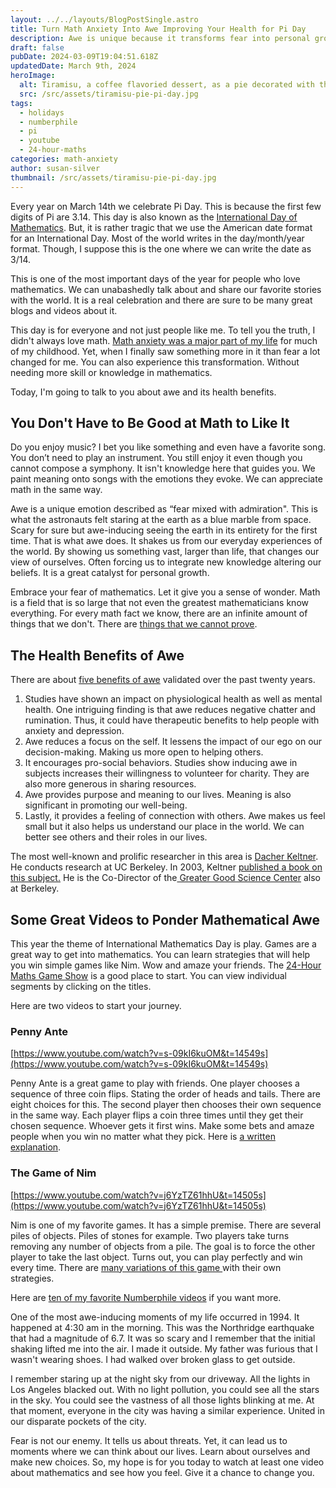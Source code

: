 ```yaml
---
layout: ../../layouts/BlogPostSingle.astro
title: Turn Math Anxiety Into Awe Improving Your Health for Pi Day
description: Awe is unique because it transforms fear into personal growth. In this way, math-anxious people can also enjoy Pi Day.
draft: false
pubDate: 2024-03-09T19:04:51.618Z
updatedDate: March 9th, 2024
heroImage:
  alt: Tiramisu, a coffee flavoried dessert, as a pie decorated with the Pi symbol for Pi day.
  src: /src/assets/tiramisu-pie-pi-day.jpg
tags:
  - holidays
  - numberphile
  - pi
  - youtube
  - 24-hour-maths
categories: math-anxiety
author: susan-silver
thumbnail: /src/assets/tiramisu-pie-pi-day.jpg
---
```




Every year on March 14th we celebrate Pi Day. This is because the first few digits of Pi are 3.14. This day is also known as the [International Day of Mathematics](https://www.idm314.org/#theme2024). But, it is rather tragic that we use the American date format for an International Day. Most of the world writes in the day/month/year format. Though, I suppose this is the one where we can write the date as 3/14.

This is one of the most important days of the year for people who love mathematics. We can unabashedly talk about and share our favorite stories with the world. It is a real celebration and there are sure to be many great blogs and videos about it.

This day is for everyone and not just people like me. To tell you the truth, I didn't always love math. [Math anxiety was a major part of my life](https://beautyofmathematics.com/a-writers-illicit-love-affair-with-mathematics/) for much of my childhood. Yet, when I finally saw something more in it than fear a lot changed for me. You can also experience this transformation. Without needing more skill or knowledge in mathematics.

Today, I'm going to talk to you about awe and its health benefits.


## **You Don't Have to Be Good at Math to Like It**

Do you enjoy music? I bet you like something and even have a favorite song. You don’t need to play an instrument. You still enjoy it even though you cannot compose a symphony. It isn't knowledge here that guides you. We paint meaning onto songs with the emotions they evoke. We can appreciate math in the same way.

Awe is a unique emotion described as “fear mixed with admiration". This is what the astronauts felt staring at the earth as a blue marble from space. Scary for sure but awe-inducing seeing the earth in its entirety for the first time. That is what awe does. It shakes us from our everyday experiences of the world. By showing us something vast, larger than life, that changes our view of ourselves. Often forcing us to integrate new knowledge altering our beliefs. It is a great catalyst for personal growth.

Embrace your fear of mathematics. Let it give you a sense of wonder. Math is a field that is so large that not even the greatest mathematicians know everything. For every math fact we know, there are an infinite amount of things that we don't. There are [things that we cannot prove](https://www.youtube.com/watch?v=I4pQbo5MQOs).


## **The Health Benefits of Awe**

There are about [five benefits of awe](https://www.ncbi.nlm.nih.gov/pmc/articles/PMC10018061/) validated over the past twenty years.



1. Studies have shown an impact on physiological health as well as mental health. One intriguing finding is that awe reduces negative chatter and rumination. Thus, it could have therapeutic benefits to help people with anxiety and depression.
2. Awe reduces a focus on the self. It lessens the impact of our ego on our decision-making. Making us more open to helping others.
3. It encourages pro-social behaviors. Studies show inducing awe in subjects increases their willingness to volunteer for charity. They are also more generous in sharing resources.
4. Awe provides purpose and meaning to our lives. Meaning is also significant in promoting our well-being.
5. Lastly, it provides a feeling of connection with others. Awe makes us feel small but it also helps us understand our place in the world. We can better see others and their roles in our lives.

The most well-known and prolific researcher in this area is [Dacher Keltner](https://psychology.berkeley.edu/people/dacher-keltner). He conducts research at UC Berkeley. In 2003, Keltner [published a book on this subject.](https://www.penguinrandomhouse.com/books/622175/awe-by-dacher-keltner/) He is the Co-Director of the[ Greater Good Science Center](https://greatergood.berkeley.edu/) also at Berkeley.


## **Some Great Videos to Ponder Mathematical Awe**

This year the theme of International Mathematics Day is play. Games are a great way to get into mathematics. You can learn strategies that will help you win simple games like Nim. Wow and amaze your friends. The [24-Hour Maths Game Show](https://24hourmaths.com/gameshow) is a good place to start. You can view individual segments by clicking on the titles. 

Here are two videos to start your journey.


### Penny Ante

[https://www.youtube.com/watch?v=s-09kI6kuOM&t=14549s](https://www.youtube.com/watch?v=s-09kI6kuOM&t=14549s)

Penny Ante is a great game to play with friends. One player chooses a sequence of three coin flips. Stating the order of heads and tails. There are eight choices for this. The second player then chooses their own sequence in the same way. Each player flips a coin three times until they get their chosen sequence. Whoever gets it first wins. Make some bets and amaze people when you win no matter what they pick. Here is [a written explanation](https://plus.maths.org/content/os/issue55/features/nishiyama/index). 


### The Game of Nim

[https://www.youtube.com/watch?v=j6YzTZ61hhU&t=14505s](https://www.youtube.com/watch?v=j6YzTZ61hhU&t=14505s)

Nim is one of my favorite games. It has a simple premise. There are several piles of objects. Piles of stones for example. Two players take turns removing any number of objects from a pile. The goal is to force the other player to take the last object. Turns out, you can play perfectly and win every time. There are [many variations of this game ](https://en.wikipedia.org/wiki/Nim)with their own strategies.

Here are [ten of my favorite Numberphile videos](https://beautyofmathematics.com/favorite-video-every-year-numberphile/) if you want more.  

One of the most awe-inducing moments of my life occurred in 1994. It happened at 4:30 am in the morning. This was the Northridge earthquake that had a magnitude of 6.7. It was so scary and I remember that the initial shaking lifted me into the air. I made it outside. My father was furious that I wasn't wearing shoes. I had walked over broken glass to get outside.

I remember staring up at the night sky from our driveway. All the lights in Los Angeles blacked out. With no light pollution, you could see all the stars in the sky. You could see the vastness of all those lights blinking at me. At that moment, everyone in the city was having a similar experience. United in our disparate pockets of the city.

Fear is not our enemy. It tells us about threats. Yet, it can lead us to moments where we can think about our lives. Learn about ourselves and make new choices. So, my hope is for you today to watch at least one video about mathematics and see how you feel. Give it a chance to change you.